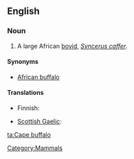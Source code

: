==English==

===Noun===
{{wikipedia|African Buffalo}}
{{en-noun|sg=[[cape|Cape]] [[buffalo]]}}

# A large African [[bovid]], ''[[Syncerus caffer]]''.

====Synonyms====
*[[African buffalo]]

====Translations====
{{trans-top|large African bovid}}
*Finnish: {{t-|fi|kafferipuhveli}}
{{trans-mid}}
* [[Scottish Gaelic]]: {{t-|gd|buabhall Ceap|m|xs=Scottish Gaelic}}
{{trans-bottom}}

[[Category:Mammals]]

[[ta:Cape buffalo]]